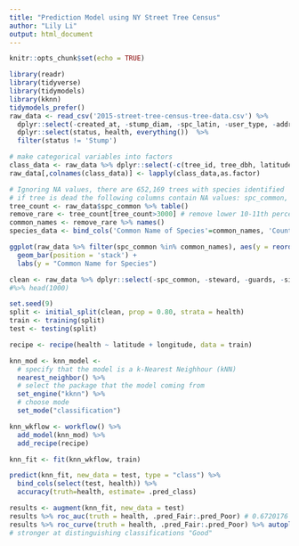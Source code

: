 ```yaml
---
title: "Prediction Model using NY Street Tree Census"
author: "Lily Li"
output: html_document
---
```


```r
knitr::opts_chunk$set(echo = TRUE)
```

```r
library(readr)
library(tidyverse)
library(tidymodels)
library(kknn)
tidymodels_prefer()
raw_data <- read_csv('2015-street-tree-census-tree-data.csv') %>% 
  dplyr::select(-created_at, -stump_diam, -spc_latin, -user_type, -address, -postcode, -problems, -c(nta:state), -borocode, -c(x_sp:bbl)) %>%
  dplyr::select(status, health, everything())  %>%
  filter(status != 'Stump') 

# make categorical variables into factors
class_data <- raw_data %>% dplyr::select(-c(tree_id, tree_dbh, latitude, longitude))
raw_data[,colnames(class_data)] <- lapply(class_data,as.factor)

# Ignoring NA values, there are 652,169 trees with species identified
# if tree is dead the following columns contain NA values: spc_common, steward, guards, sidewalk
tree_count <- raw_data$spc_common %>% table() 
remove_rare <- tree_count[tree_count>3000] # remove lower 10-11th percentile
common_names <- remove_rare %>% names()
species_data <- bind_cols('Common Name of Species'=common_names, 'Count'=remove_rare)

ggplot(raw_data %>% filter(spc_common %in% common_names), aes(y = reorder(spc_common, spc_common, function(x) length(x)), fill = health)) +
  geom_bar(position = 'stack') +
  labs(y = "Common Name for Species")

clean <- raw_data %>% dplyr::select(-spc_common, -steward, -guards, -sidewalk) %>% na.omit() 
#%>% head(1000)

set.seed(9)
split <- initial_split(clean, prop = 0.80, strata = health)
train <- training(split)
test <- testing(split)

recipe <- recipe(health ~ latitude + longitude, data = train)

knn_mod <- knn_model <-
  # specify that the model is a k-Nearest Neighhour (kNN)
  nearest_neighbor() %>%
  # select the package that the model coming from
  set_engine("kknn") %>%
  # choose mode
  set_mode("classification")

knn_wkflow <- workflow() %>%
  add_model(knn_mod) %>%
  add_recipe(recipe)

knn_fit <- fit(knn_wkflow, train)

predict(knn_fit, new_data = test, type = "class") %>%
  bind_cols(select(test, health)) %>%
  accuracy(truth=health, estimate= .pred_class)

results <- augment(knn_fit, new_data = test) 
results %>% roc_auc(truth = health, .pred_Fair:.pred_Poor) # 0.6720176	
results %>% roc_curve(truth = health, .pred_Fair:.pred_Poor) %>% autoplot()
# stronger at distinguishing classifications "Good"

```

